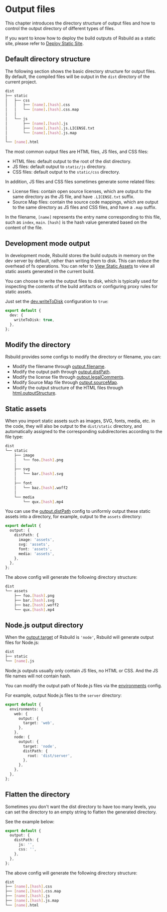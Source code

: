 # Output files

This chapter introduces the directory structure of output files and how to control the output directory of different types of files.

If you want to know how to deploy the build outputs of Rsbuild as a static site, please refer to [Deploy Static Site](/guide/basic/static-deploy).

## Default directory structure

The following section shows the basic directory structure for output files. By default, the compiled files will be output in the `dist` directory of the current project.

```bash
dist
├── static
│   ├── css
│   │   ├── [name].[hash].css
│   │   └── [name].[hash].css.map
│   │
│   └── js
│       ├── [name].[hash].js
│       ├── [name].[hash].js.LICENSE.txt
│       └── [name].[hash].js.map
│
└── [name].html
```

The most common output files are HTML files, JS files, and CSS files:

- HTML files: default output to the root of the dist directory.
- JS files: default output to `static/js` directory.
- CSS files: default output to the `static/css` directory.

In addition, JS files and CSS files sometimes generate some related files:

- License files: contain open source licenses, which are output to the same directory as the JS file, and have `.LICENSE.txt` suffix.
- Source Map files: contain the source code mappings, which are output to the same directory as JS files and CSS files, and have a `.map` suffix.

In the filename, `[name]` represents the entry name corresponding to this file, such as `index`, `main`. `[hash]` is the hash value generated based on the content of the file.

## Development mode output

In development mode, Rsbuild stores the build outputs in memory on the dev server by default, rather than writing them to disk. This can reduce the overhead of fs operations. You can refer to [View Static Assets](/guide/basic/server#view-static-assets) to view all static assets generated in the current build.

You can choose to write the output files to disk, which is typically used for inspecting the contents of the build artifacts or configuring proxy rules for static assets.

Just set the [dev.writeToDisk](/config/dev/write-to-disk) configuration to `true`:

```ts
export default {
  dev: {
    writeToDisk: true,
  },
};
```

## Modify the directory

Rsbuild provides some configs to modify the directory or filename, you can:

- Modify the filename through [output.filename](/config/output/filename).
- Modify the output path through [output.distPath](/config/output/dist-path).
- Modify the license file through [output.legalComments](/config/output/legal-comments).
- Modify Source Map file through [output.sourceMap](/config/output/source-map).
- Modify the output structure of the HTML files through [html.outputStructure](/config/html/output-structure).

## Static assets

When you import static assets such as images, SVG, fonts, media, etc. in the code, they will also be output to the `dist/static` directory, and automatically assigned to the corresponding subdirectories according to the file type:

```bash
dist
└── static
    ├── image
    │   └── foo.[hash].png
    │
    ├── svg
    │   └── bar.[hash].svg
    │
    ├── font
    │   └── baz.[hash].woff2
    │
    └── media
        └── qux.[hash].mp4
```

You can use the [output.distPath](/config/output/dist-path) config to uniformly output these static assets into a directory, for example, output to the `assets` directory:

```ts
export default {
  output: {
    distPath: {
      image: 'assets',
      svg: 'assets',
      font: 'assets',
      media: 'assets',
    },
  },
};
```

The above config will generate the following directory structure:

```bash
dist
└── assets
    ├── foo.[hash].png
    ├── bar.[hash].svg
    ├── baz.[hash].woff2
    └── qux.[hash].mp4
```

## Node.js output directory

When the [output.target](/config/output/target) of Rsbuild is `'node'`, Rsbuild will generate output files for Node.js:

```bash
dist
├── static
└── [name].js
```

Node.js outputs usually only contain JS files, no HTML or CSS. And the JS file names will not contain hash.

You can modify the output path of Node.js files via the [environments](/config/environments) config.

For example, output Node.js files to the `server` directory:

```ts
export default {
  environments: {
    web: {
      output: {
        target: 'web',
      },
    },
    node: {
      output: {
        target: 'node',
        distPath: {
          root: 'dist/server',
        },
      },
    },
  },
};
```

## Flatten the directory

Sometimes you don't want the dist directory to have too many levels, you can set the directory to an empty string to flatten the generated directory.

See the example below:

```ts
export default {
  output: {
    distPath: {
      js: '',
      css: '',
    },
  },
};
```

The above config will generate the following directory structure:

```bash
dist
├── [name].[hash].css
├── [name].[hash].css.map
├── [name].[hash].js
├── [name].[hash].js.map
└── [name].html
```
